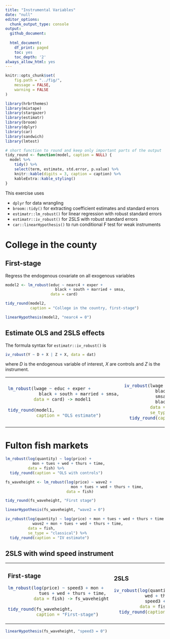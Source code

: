 ```yaml
---
title: "Instrumental Variables"
date: "null"
editor_options:
  chunk_output_type: console
output:
  github_document:
    
  html_document:
    df_print: paged
    toc: yes
    toc_depth: '2'
always_allow_html: yes
---
```


```r
knitr::opts_chunk$set(
	fig.path = "../fig/",
	message = FALSE,
	warning = FALSE
)

library(hrbrthemes)
library(mixtape)
library(stargazer)
library(estimatr)
library(broom)
library(dplyr)
library(car)
library(sandwich)
library(lmtest)

# short function to round and keep only important parts of the output
tidy_round <- function(model, caption = NULL) { 
  model %>% 
    tidy() %>% 
    select(term, estimate, std.error, p.value) %>%
    knitr::kable(digits = 3, caption = caption) %>% 
    kableExtra::kable_styling()
}
```

This exercise uses

- `dplyr` for data wrangling 
- `broom::tidy()` for extracting coefficient estimates and standard errors
- `estimatr::lm_robust()` for linear regression with robust standard errors 
- `estimatr::iv_robust()` for 2SLS with robust standard errors 
- `car::linearHypothesis()` to run conditional F test for weak instruments 


# College in the county

## First-stage 

Regress the endogenous covariate on all exogenous variables

```r
model2 <- lm_robust(educ ~ nearc4 + exper + 
                      black + south + married + smsa,
                    data = card)

tidy_round(model2, 
           caption = "College in the country, first-stage")

linearHypothesis(model2, "nearc4 = 0")
```

## Estimate OLS and 2SLS effects 

The formula syntax for `estimatr::iv_robust()` is

```r
iv_robust(Y ~ D + X | Z + X, data = dat)
```

where $D$ is the endogenous variable of interest, $X$ are controls and $Z$ is the instrument. 

<table>
<tr>
<td>
```r
lm_robust(lwage ~ educ + exper +
            black + south + married + smsa,
          data = card) -> model1
  
tidy_round(model1, 
           caption = "OLS estimate")
```
</td>
<td>
```r
iv_robust(lwage ~ educ + exper +
            black + south + married +
            smsa  | nearc4 + exper +
            black + south + married + smsa,
          data = card, 
          se_type = "classical") %>%  
  tidy_round(caption = "IV estimate")
```
</td>
</tr>
</table>

# Fulton fish markets

</table>
<tr>
<td>


```r

lm_robust(log(quantity) ~ log(price) + 
            mon + tues + wed + thurs + time, 
          data = fish) %>% 
  tidy_round(caption = "OLS with controls")
```

</td>
<td>


```r
fs_waveheight <- lm_robust(log(price) ~ wave2 + 
                             mon + tues + wed + thurs + time, 
                           data = fish)

tidy_round(fs_waveheight, "First stage")
```

</td>
</tr>
</table>

```r
linearHypothesis(fs_waveheight, "wave2 = 0")
```

```r
iv_robust(log(quantity) ~ log(price) + mon + tues + wed + thurs + time | 
            wave2 + mon + tues + wed + thurs + time, 
          data = fish, 
          se_type = "classical") %>% 
  tidy_round(caption = "IV estimate")
```

## 2SLS with wind speed instrument 

<table>
<tr>
<td>

### First-stage
```r
lm_robust(log(price) ~ speed3 + mon +
            tues + wed + thurs + time,
          data = fish) -> fs_waveheight

tidy_round(fs_waveheight, 
           caption = "First-stage")

```

</td>
<td>

### 2SLS

```r
iv_robust(log(quantity) ~ log(price) + mon + tues + 
            wed + thurs + time | 
            speed3 + mon + tues + wed + thurs + time , 
          data = fish, se_type = "classical") %>% 
  tidy_round(caption = "IV")
```

</td>
</tr>
</table>

```r
linearHypothesis(fs_waveheight, "speed3 = 0")
```
